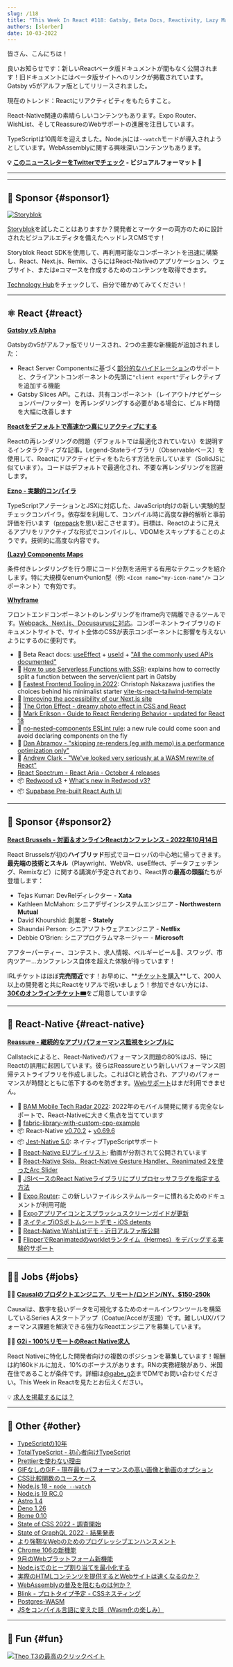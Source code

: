 ```yaml
---
slug: /118
title: "This Week In React #118: Gatsby, Beta Docs, Reactivity, Lazy Maps, Ezno, Whyframe, Reassure, Node.js, TypeScript, WASM..."
authors: [slorber]
date: 10-03-2022
---
```


皆さん、こんにちは！

良いお知らせです：新しいReactベータ版ドキュメントが間もなく公開されます！旧ドキュメントにはベータ版サイトへのリンクが掲載されています。Gatsby v5がアルファ版としてリリースされました。

現在のトレンド：Reactにリアクティビティをもたらすこと。

React-Native関連の素晴らしいコンテンツもあります。Expo Router、WishList、そしてReassureのWebサポートの進展を注目しています。

TypeScriptは10周年を迎えました。Node.jsには`--watch`モードが導入されようとしています。WebAssemblyに関する興味深いコンテンツもあります。

<!-- truncate -->

**💡 [このニュースレターをTwitterでチェック](https://slo.im/thread) - ビジュアルフォーマット 🎨**

***


<Support />

***

## 💸 Sponsor {#sponsor1}

[![Storyblok](/emails/issues/116/storyblok.png)](https://www.storyblok.com/?utm_source=thisweekinreact\&utm_medium=display\&utm_campaign=AWA_SPON_TWIREACT_TRA\&utm_content=thisweekinreact_en)

[Storyblok](https://www.storyblok.com/?utm_source=thisweekinreact\&utm_medium=display\&utm_campaign=AWA_SPON_TWIREACT_TRA\&utm_content=thisweekinreact_en)を試したことはありますか？開発者とマーケターの両方のために設計されたビジュアルエディタを備えたヘッドレスCMSです！

Storyblok React SDKを使用して、再利用可能なコンポーネントを迅速に構築し、React、Next.js、Remix、さらにはReact-Nativeのアプリケーション、ウェブサイト、またはeコマースを作成するためのコンテンツを取得できます。

[Technology Hub](https://www.storyblok.com/technologies?utm_source=thisweekinreact\&utm_medium=display\&utm_campaign=AWA_SPON_TWIREACT_TRA\&utm_content=thisweekinreact_en)をチェックして、自分で確かめてみてください！

***

## ⚛️ React {#react}

**[Gatsby v5 Alpha](https://www.gatsbyjs.com/blog/gatsby-v5-alpha-is-here-and-its-pretty-exciting/)**

Gatsbyのv5がアルファ版でリリースされ、2つの主要な新機能が追加されました：

* React Server Componentsに基づく[部分的なハイドレーション](https://www.gatsbyjs.com/blog/a-look-at-partial-hydration-in-gatsby-5/)のサポートと、クライアントコンポーネントの先頭に`"client export"`ディレクティブを追加する機能
* Gatsby Slices API。これは、共有コンポーネント（レイアウト/ナビゲーションバー/フッター）を再レンダリングする必要がある場合に、ビルド時間を大幅に改善します

**[Reactをデフォルトで高速かつ真にリアクティブにする](https://legendapp.com/open-source/legend-state/)**

Reactの再レンダリングの問題（デフォルトでは最適化されていない）を説明するインタラクティブな記事。Legend-Stateライブラリ（Observableベース）を使用して、Reactにリアクティビティをもたらす方法を示しています（SolidJSに似ています）。コードはデフォルトで最適化され、不要な再レンダリングを回避します。

**[Ezno - 実験的コンパイラ](https://kaleidawave.github.io/posts/introducing-ezno/)**

TypeScriptアノテーションとJSXに対応した、JavaScript向けの新しい実験的型チェックコンパイラ。依存型を利用して、コンパイル時に高度な静的解析と事前評価を行います（[prepack](https://prepack.io/)を思い起こさせます）。目標は、Reactのように見えるアプリをリアクティブな形式でコンパイルし、VDOMをスキップすることのようです。技術的に高度な内容です。

**[(Lazy) Components Maps](https://julesblom.com/writing/lazy-component-maps)**

条件付きレンダリングを行う際にコード分割を活用する有用なテクニックを紹介します。特に大規模なenumやunion型（例: `<Icon name="my-icon-name"/>` コンポーネント）で有効です。

**[Whyframe](https://whyframe.dev/)**

フロントエンドコンポーネントのレンダリングをiframe内で隔離できるツールです。[Webpack、Next.js、Docusaurusに対応](https://twitter.com/bluwyoo/status/1576947013450539008)。コンポーネントライブラリのドキュメントサイトで、サイト全体のCSSが表示コンポーネントに影響を与えないようにするのに便利です。

* 📖 Beta React docs: [useEffect](https://twitter.com/dan_abramov/status/1575320847279071232) + [useId](https://twitter.com/dan_abramov/status/1577283961763467265) + ["All the commonly used APIs documented"](https://twitter.com/dan_abramov/status/1575367224541560833)
* 📜 [How to use Serverless Functions with SSR](https://paulie.dev/posts/2022/09/how-to-use-serverless-fucntions-with-ssr/): explains how to correctly split a function between the server/client part in Gatsby
* 📜 [Fastest Frontend Tooling in 2022](https://cpojer.net/posts/fastest-frontend-tooling-in-2022): Christoph Nakazawa justifies the choices behind his minimalist starter [vite-ts-react-tailwind-template](https://github.com/cpojer/vite-ts-react-tailwind-template)
* 📜 [Improving the accessibility of our Next.js site](https://vercel.com/blog/improving-the-accessibility-of-our-nextjs-site)
* 📜 [The Orton Effect - dreamy photo effect in CSS and React](https://mikebifulco.com/posts/orton-effect-css-react)
* 📜 [Mark Erikson - Guide to React Rendering Behavior - updated for React 18](https://twitter.com/acemarke/status/1577301648850014210)
* 🚧 [no-nested-components ESLint rule](https://github.com/facebook/react/pull/25360): a new rule could come soon and avoid declaring components on the fly
* 🧵 [Dan Abramov - "skipping re-renders (eg with memo) is a performance optimization only"](https://twitter.com/dan_abramov/status/1575553047408902147)
* 🧵 [Andrew Clark - "We've looked very seriously at a WASM rewrite of React"](https://twitter.com/acdlite/status/1576302675766804480)
* [React Spectrum - React Aria - October 4 releases](https://twitter.com/devongovett/status/1577370727849680896)
* 📦 [Redwood v3](https://community.redwoodjs.com/t/redwood-3-0-0-is-now-available/3989) + [What's new in Redwood v3?](https://www.youtube.com/watch?v=o9LFWOxMlTs)
* 📦 [Supabase Pre-built React Auth UI](https://twitter.com/supabase/status/1577215238792916992)

<SubscribeFormEmbed />

***

## 💸 Sponsor {#sponsor2}

[**React Brussels - 対面＆オンラインReactカンファレンス - 2022年10月14日**](https://www.react.brussels/)

React Brusselsが初の**ハイブリッド**形式でヨーロッパの中心地に帰ってきます。**最先端の技術とスキル**（Playwright、WebVR、useEffect、データフェッチング、Remixなど）に関する講演が予定されており、React界の**最高の頭脳**たちが登壇します：

* Tejas Kumar: DevRelディレクター - **Xata**
* Kathleen McMahon: シニアデザインシステムエンジニア - **Northwestern Mutual**
* David Khourshid: 創業者 - **Stately**
* Shaundai Person: シニアソフトウェアエンジニア - **Netflix**
* Debbie O'Brien: シニアプログラムマネージャー - **Microsoft**

アフターパーティー、コンテスト、求人情報、ベルギービール🍺、スワッグ、市内ツアー...カンファレンス自体を超えた体験が待っています！

IRLチケットはほぼ**完売間近**です！お早めに、**[チケットを購入](https://ti.to/bejs/react-brussels-2022/with/in-person-ticket-copy,group-3-tickets-20,group-4-tickets-25,group-5-tickets-30,student-junior-pass?source=undefined)**して、200人以上の開発者と共にReactをリアルで祝いましょう！参加できない方には、[**30€のオンラインチケット🎟**](https://ti.to/bejs/react-brussels-2022/discount/online_lastweek)をご用意しています😜

***

## 📱 React-Native {#react-native}

**[Reassure - 継続的なアプリパフォーマンス監視をシンプルに](https://www.callstack.com/blog/app-performance-monitoring)**

Callstackによると、React-Nativeのパフォーマンス問題の80%はJS、特にReactの誤用に起因しています。彼らはReassureという新しいパフォーマンス回帰テストライブラリを作成しました。これはCIと統合され、アプリのパフォーマンスが時間とともに低下するのを防ぎます。[Webサポート](https://github.com/callstack/reassure/issues/39)はまだ利用できません。

* 📒 [BAM Mobile Tech Radar 2022](https://www.bam.tech/en-tech-radar): 2022年のモバイル開発に関する完全なレポートで、React-Nativeに大きく焦点を当てています
* 🔗 [fabric-library-with-custom-cpp-example](https://github.com/callstack/fabric-library-with-custom-cpp-example/)
* 📦 React-Native [v0.70.2](https://twitter.com/Kelset/status/1577262972396744704) + [v0.69.6](https://twitter.com/titozzz/status/1574744371865346049)
* 📦 [Jest-Native 5.0](https://github.com/testing-library/jest-native/releases): ネイティブTypeScriptサポート
* 🎥 [React-Native EUプレイリスト](https://www.youtube.com/watch?v=7QeINTWLUkc\&list=PLZ3MwD-soTTE-qcA0MrcvZBdmkHJSIjJX): 動画が分割されて公開されています
* 🎥 [React-Native Skia、React-Native Gesture Handler、Reanimated 2を使ったArc Slider](https://www.youtube.com/watch?v=fWLyKzEXaJI)
* 📜 [JSIベースのReact Nativeライブラリにプリプロセッサフラグを指定する方法](https://dev.to/craftzdog/how-to-specify-pre-processor-flags-to-the-jsi-based-react-native-libraries-51m5)
* 📖 [Expo Router](https://expo.github.io/router/): この新しいファイルシステムルーターに慣れるためのドキュメントが利用可能
* 📖 [Expoアプリアイコンとスプラッシュスクリーンガイドが更新](https://twitter.com/amanhimself/status/1575589181237043200)
* 🎨 [ネイティブiOSボトムシートデモ - iOS detents](https://twitter.com/FernandoTheRojo/status/1575247583634935808)
* 🎨 [React-Native WishListデモ - 近日アルファ版公開](https://twitter.com/margelo_io/status/1576887456024043520)
* 🎨 [FlipperでReanimatedのworkletランタイム（Hermes）をデバッグする実験的サポート](https://twitter.com/swmansion/status/1577308811890610176)

***

## 🧑‍💻 Jobs {#jobs}

🧑‍💼 [**Causalのプロダクトエンジニア、リモート/ロンドン/NY、\$150-250k**](https://jobs.lever.co/causal-app/4acaafbe-ef3d-45a6-bbe6-687c022d727c?lever-origin=applied\&lever-source%5B%5D=thisweekinreact.com)

Causalは、数字を扱いデータを可視化するためのオールインワンツールを構築しているSeries Aスタートアップ（Coatue/Accelが支援）です。難しいUX/パフォーマンス課題を解決できる強力なReactエンジニアを募集しています。

🧑‍💼 [**G2i - 100%リモートのReact Native求人**](https://twitter.com/gabe_g2i/status/1563204813881425926?s=20\&t=ArRLC77BpRwXXCdx8fnUqw)

React Nativeに特化した開発者向けの複数のポジションを募集しています！報酬は約160kドルに加え、10%のボーナスがあります。RNの実務経験があり、米国在住であることが条件です。詳細は[@gabe\_g2i](https://twitter.com/gabe_g2i)までDMでお問い合わせください。This Week in Reactを見たとお伝えください。

💡 [求人を掲載するには？](https://thisweekinreact.com/sponsor)

***

## 🔀 Other {#other}

* [TypeScriptの10年](https://devblogs.microsoft.com/typescript/ten-years-of-typescript)
* [TotalTypeScript - 初心者向けTypeScript](https://www.totaltypescript.com/tutorials/beginners-typescript)
* [Prettierを使わない理由](https://antfu.me/posts/why-not-prettier)
* [GIFなしのGIF - 現在最もパフォーマンスの高い画像と動画のオプション](https://css-tricks.com/gifs-without-the-gif-the-most-performant-image-and-video-options-right-now/)
* [CSS比較関数のユースケース](https://ishadeed.com/article/use-cases-css-comparison-functions/)
* [Node.js 18 - `node --watch`](https://github.com/nodejs/node/pull/44366)
* [Node.js 19 RC.0](https://twitter.com/ruyadorno/status/1575628377372823552)
* [Astro 1.4](https://astro.build/blog/astro-140/)
* [Deno 1.26](https://deno.com/blog/v1.26)
* [Rome 0.10](https://twitter.com/rometools/status/1577296196502278150)
* [State of CSS 2022 - 調査開始](https://stateofcss.com/en-us/)
* [State of GraphQL 2022 - 結果発表](https://2022.stateofgraphql.com/en-US/)
* [より強靭なWebのためのプログレッシブエンハンスメント](https://jjenzz.com/progressively-enhance-for-a-more-resilient-web)
* [Chrome 106の新機能](https://developer.chrome.com/blog/new-in-chrome-106/)
* [9月のWebプラットフォーム新機能](https://web.dev/web-platform-09-2022/)
* [Node.jsでのヒープ割り当てを最小化する](https://blog.appsignal.com/2022/09/28/minimize-heap-allocations-in-nodejs.html)
* [実際のHTMLコンテンツを提供するとWebサイトは速くなるのか？](https://blog.webpagetest.org/posts/will-html-content-make-site-faster/)
* [WebAssemblyの普及を阻むものは何か？](https://thenewstack.io/whats-stopping-webassembly-from-widespread-adoption/)
* [Blink - プロトタイプ予定 - CSSネスティング](https://twitter.com/intenttoship/status/1576951638325186565)
* [Postgres-WASM](https://supabase.com/blog/postgres-wasm)
* [JSをコンパイル言語に変えた話（Wasm化の楽しみ）](https://surma.dev/things/compile-js/)

***

## 🤭 Fun {#fun}

[![Theo T3の最高のクリックベイト](/emails/issues/118/meme.png)](https://twitter.com/t3dotgg/status/1576467328606253057)